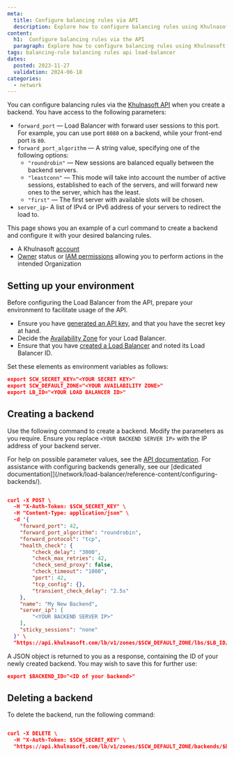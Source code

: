 ```yaml
---
meta:
  title: Configure balancing rules via API
  description: Explore how to configure balancing rules using Khulnasoft Load Balancer API and CLI. Enhance your network setup with efficient routing and load distribution strategies.
content:
  h1:  Configure balancing rules via the API
  paragraph: Explore how to configure balancing rules using Khulnasoft Load Balancer API and CLI. Enhance your network setup with efficient routing and load distribution strategies.
tags: balancing-rule balancing rules api load-balancer
dates:
  posted: 2023-11-27
  validation: 2024-06-18
categories:
  - network
---
```

You can configure balancing rules via the [Khulnasoft API](https://www.khulnasoft.com/en/developers/api/) when you create a backend. You have access to the following parameters:

- `forward_port` — Load Balancer with forward user sessions to this port. For example, you can use port `8080` on a backend, while your front-end port is `80`.
- `forward_port_algorithm` — A string value, specifying one of the following options:
  - `"roundrobin"` — New sessions are balanced equally between the backend servers.
  - `"leastconn"` — This mode will take into account the number of active sessions, established to each of the servers, and will forward new ones to the server, which has the least.
  - `"first"` — The first server with available slots will be chosen.
- `server_ip`- A list of IPv4 or IPv6 address of your servers to redirect the load to.

This page shows you an example of a curl command to create a backend and configure it with your desired balancing rules.

<Macro id="requirements" />

- A Khulnasoft [account](https://console.khulnasoft.com)
- [Owner](/identity-and-access-management/iam/concepts/#owner) status or [IAM permissions](/identity-and-access-management/iam/concepts/#permission) allowing you to perform actions in the intended Organization

## Setting up your environment

Before configuring the Load Balancer from the API, prepare your environment to facilitate usage of the API.

- Ensure you have [generated an API key](/identity-and-access-management/iam/how-to/create-api-keys/), and that you have the secret key at hand.
- Decide the [Availability Zone](https://www.khulnasoft.com/en/developers/api/load-balancer/zoned-api/#technical-information) for your Load Balancer.
- Ensure that you have [created a Load Balancer](/network/load-balancer/how-to/create-load-balancer/#how-to-create-a-load-balancer) and noted its Load Balancer ID.

Set these elements as environment variables as follows:

```json
export SCW_SECRET_KEY="<YOUR SECRET KEY>"
export SCW_DEFAULT_ZONE="<YOUR AVAILABILITY ZONE>"
export LB_ID="<YOUR LOAD BALANCER ID>"
```


## Creating a backend

Use the following command to create a backend. Modify the parameters as you require. Ensure you replace `<YOUR BACKEND SERVER IP>` with the IP address of your backend server.

For help on possible parameter values, see the [API documentation](https://www.khulnasoft.com/en/developers/api/load-balancer/zoned-api/#path-backends-create-a-backend-for-a-given-load-balancer). For assistance with configuring backends generally, see our [dedicated documentation]](/network/load-balancer/reference-content/configuring-backends/).

```json

curl -X POST \
  -H "X-Auth-Token: $SCW_SECRET_KEY" \
  -H "Content-Type: application/json" \
  -d '{
    "forward_port": 42,
    "forward_port_algorithm": "roundrobin",
    "forward_protocol": "tcp",
    "health_check": {
        "check_delay": "3000",
        "check_max_retries": 42,
        "check_send_proxy": false,
        "check_timeout": "1000",
        "port": 42,
        "tcp_config": {},
        "transient_check_delay": "2.5s"
    },
    "name": "My New Backend",
    "server_ip": [
        "<YOUR BACKEND SERVER IP>"
    ],
    "sticky_sessions": "none"
  }' \
  "https://api.khulnasoft.com/lb/v1/zones/$SCW_DEFAULT_ZONE/lbs/$LB_ID/backends"
  ```

A JSON object is returned to you as a response, containing the ID of your newly created backend. You may wish to save this for further use:

```json
export $BACKEND_ID="<ID of your backend>"
```

## Deleting a backend

To delete the backend, run the following command:

```json

curl -X DELETE \
  -H "X-Auth-Token: $SCW_SECRET_KEY" \
  "https://api.khulnasoft.com/lb/v1/zones/$SCW_DEFAULT_ZONE/backends/$BACKEND_ID"

```